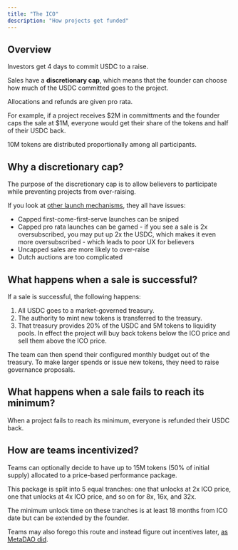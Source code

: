 ```yaml
---
title: "The ICO"
description: "How projects get funded"
---
```


## Overview

Investors get 4 days to commit USDC to a raise.

Sales have a **discretionary cap**, which means that the founder
can choose how much of the USDC committed goes to the project.

Allocations and refunds are given pro rata.

For example, if a project receives \$2M in committments and the
founder caps the sale at \$1M, everyone would get their share of
the tokens and half of their USDC back.

10M tokens are distributed proportionally among all participants.

## Why a discretionary cap?

The purpose of the discretionary cap is to allow believers to
participate while preventing projects from over-raising.

If you look at [other launch mechanisms](https://vitalik.eth.limo/general/2017/06/09/sales.html), they all have issues:
- Capped first-come-first-serve launches can be sniped
- Capped pro rata launches can be gamed - if you see a sale is
2x oversubscribed, you may put up 2x the USDC, which makes it
even more oversubscribed - which leads to poor UX for believers
- Uncapped sales are more likely to over-raise
- Dutch auctions are too complicated

## What happens when a sale is successful?

If a sale is successful, the following happens:
1. All USDC goes to a market-governed treasury.
2. The authority to mint new tokens is transferred to the treasury.
3. That treasury provides 20% of the USDC and 5M tokens to liquidity pools.
In effect the project will buy back tokens below the ICO price and sell them
above the ICO price.

The team can then spend their configured monthly budget out of the treasury.
To make larger spends or issue new tokens, they need to raise governance proposals.

## What happens when a sale fails to reach its minimum?

When a project fails to reach its minimum, everyone is refunded their USDC back.

## How are teams incentivized?

Teams can optionally decide to have up to 15M tokens (50% of initial supply)
allocated to a price-based performance package.

This package is split into 5 equal tranches: one that unlocks at 2x ICO price,
one that unlocks at 4x ICO price, and so on for 8x, 16x, and 32x.

The minimum unlock time on these tranches is at least 18 months from ICO date
but can be extended by the founder.

Teams may also forego this route and instead figure out incentives later, 
[as MetaDAO did](https://metadao.fi/metadao/trade/BgHv9GutbnsXZLZQHqPL8BbGWwtcaRDWx82aeRMNmJbG).



